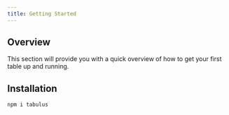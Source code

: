 ```yaml
---
title: Getting Started
---
```


## Overview

This section will provide you with a quick overview of how to get your first table up and running.

## Installation

```sh
npm i tabulus
```
